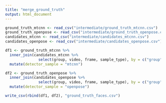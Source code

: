 ```yaml
---
title: "merge_ground_truth"
output: html_document
---
```


```r
ground_truth_mtcnn <- read_csv("intermediate/ground_truth_mtcnn.csv")
ground_truth_openpose <- read_csv("intermediate/ground_truth_openpose.csv")
candidates_mtcnn <- read_csv("intermediate/candidates_mtcnn.csv")
candidates_openpose <- read_csv("intermediate/candidates_openpose.csv")
```

```r
df1 <- ground_truth_mtcnn %>%
  inner_join(candidates_mtcnn %>%
               select(group, video, frame, sample_type), by = c("group", "video", "frame")) %>%
  mutate(detector_sample = "mtcnn")

df2 <- ground_truth_openpose %>%
  inner_join(candidates_openpose %>%
               select(group, video, frame, sample_type), by = c("group", "video", "frame")) %>%
  mutate(detector_sample = "openpose")

write_csv(rbind(df1, df2), "ground_truth_faces.csv")
```


